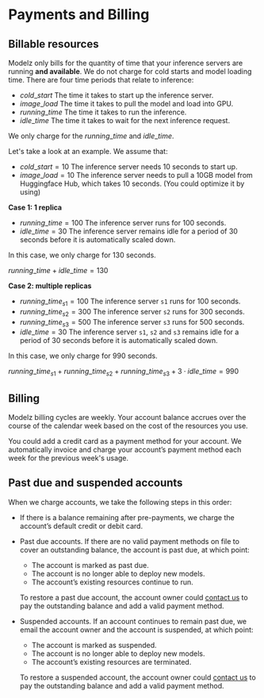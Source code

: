 # Payments and Billing

## Billable resources

Modelz only bills for the quantity of time that your inference servers are running **and available**. We do not charge for cold starts and model loading time. There are four time periods that relate to inference:

- $cold\_start$ The time it takes to start up the inference server.
- $image\_load$ The time it takes to pull the model and load into GPU.
- $running\_time$ The time it takes to run the inference.
- $idle\_time$ The time it takes to wait for the next inference request.

We only charge for the $running\_time$ and $idle\_time$.

Let's take a look at an example. We assume that:

- $cold\_start = 10$ The inference server needs 10 seconds to start up.
- $image\_load = 10$ The inference server needs to pull a 10GB model from Huggingface Hub, which takes 10 seconds. (You could optimize it by using)

**Case 1: 1 replica**

- $running\_time = 100$ The inference server runs for 100 seconds.
- $idle\_time = 30$ The inference server remains idle for a period of 30 seconds before it is automatically scaled down.

In this case, we only charge for 130 seconds.

$running\_time + idle\_time = 130$

**Case 2: multiple replicas**

- $running\_time_{s1} = 100$ The inference server `s1` runs for 100 seconds.
- $running\_time_{s2} = 300$ The inference server `s2` runs for 300 seconds.
- $running\_time_{s3} = 500$ The inference server `s3` runs for 500 seconds.
- $idle\_time = 30$ The inference server `s1`, `s2` and `s3` remains idle for a period of 30 seconds before it is automatically scaled down.

In this case, we only charge for 990 seconds.

$running\_time_{s1} + running\_time_{s2} + running\_time_{s3} + 3 \cdot idle\_time = 990$

## Billing

Modelz billing cycles are weekly. Your account balance accrues over the course of the calendar week based on the cost of the resources you use.

You could add a credit card as a payment method for your account. We automatically invoice and charge your account’s payment method each week for the previous week's usage.

## Past due and suspended accounts

When we charge accounts, we take the following steps in this order:

- If there is a balance remaining after pre-payments, we charge the account’s default credit or debit card.
- Past due accounts. If there are no valid payment methods on file to cover an outstanding balance, the account is past due, at which point:
    - The account is marked as past due.
    - The account is no longer able to deploy new models.
    - The account’s existing resources continue to run.

    To restore a past due account, the account owner could [contact us](./community) to pay the outstanding balance and add a valid payment method.
- Suspended accounts. If an account continues to remain past due, we email the account owner and the account is suspended, at which point:
    - The account is marked as suspended.
    - The account is no longer able to deploy new models.
    - The account’s existing resources are terminated.

    To restore a suspended account, the account owner could [contact us](./community) to pay the outstanding balance and add a valid payment method.
